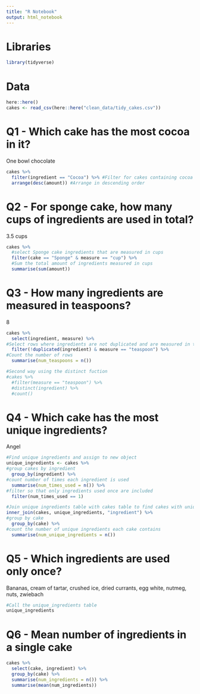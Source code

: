 ```yaml
---
title: "R Notebook"
output: html_notebook
---
```

# Libraries

```r
library(tidyverse)
```

# Data

```r
here::here()
cakes <- read_csv(here::here("clean_data/tidy_cakes.csv"))
```


# Q1 - Which cake has the most cocoa in it?

One bowl chocolate

```r
cakes %>% 
  filter(ingredient == "Cocoa") %>% #Filter for cakes containing cocoa
  arrange(desc(amount)) #Arrange in descending order
```

# Q2 - For sponge cake, how many cups of ingredients are used in total?

3.5 cups

```r
cakes %>% 
  #select Sponge cake ingredients that are measured in cups
  filter(cake == "Sponge" & measure == "cup") %>% 
  #Sum the total amount of ingredients measured in cups
  summarise(sum(amount))
```

# Q3 - How many ingredients are measured in teaspoons?

8

```r
cakes %>% 
  select(ingredient, measure) %>% 
#Select rows where ingredients are not duplicated and are measured in teaspoons
  filter(!duplicated(ingredient) & measure == "teaspoon") %>% 
#Count the number of rows
  summarise(num_teaspoons = n())

#Second way using the distinct fuction
#cakes %>% 
  #filter(measure == "teaspoon") %>% 
  #distinct(ingredient) %>% 
  #count()
```

# Q4 - Which cake has the most unique ingredients?

Angel

```r
#Find unique ingredients and assign to new object
unique_ingredients <- cakes %>% 
#group cakes by ingredient
  group_by(ingredient) %>% 
#count number of times each ingredient is used
  summarise(num_times_used = n()) %>% 
#filter so that only ingredients used once are included
  filter(num_times_used == 1)

#Join unique ingredients table with cakes table to find cakes with unique ingredients
inner_join(cakes, unique_ingredients, "ingredient") %>% 
#group by cake
  group_by(cake) %>% 
#count the number of unique ingredients each cake contains
  summarise(num_unique_ingredients = n())
```

# Q5 - Which ingredients are used only once?
Bananas, cream of tartar, crushed ice, dried currants, egg white, nutmeg, nuts, zwiebach

```r
#Call the unique_ingredients table
unique_ingredients
```

# Q6 - Mean number of ingredients in a single cake

```r
cakes %>% 
  select(cake, ingredient) %>% 
  group_by(cake) %>% 
  summarise(num_ingredients = n()) %>% 
  summarise(mean(num_ingredients))
```
